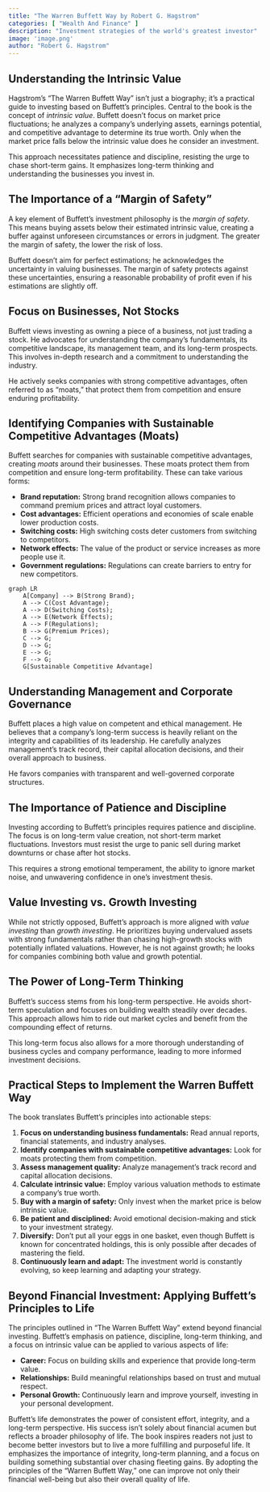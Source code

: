 ```yaml
---
title: "The Warren Buffett Way by Robert G. Hagstrom"
categories: [ "Wealth And Finance" ]
description: "Investment strategies of the world's greatest investor"
image: 'image.png'
author: "Robert G. Hagstrom"
---
```

## Understanding the Intrinsic Value

Hagstrom's "The Warren Buffett Way" isn't just a biography; it's a practical guide to investing based on Buffett's principles.  Central to the book is the concept of *intrinsic value*.  Buffett doesn't focus on market price fluctuations; he analyzes a company's underlying assets, earnings potential, and competitive advantage to determine its true worth.  Only when the market price falls below the intrinsic value does he consider an investment.

This approach necessitates patience and discipline, resisting the urge to chase short-term gains. It emphasizes long-term thinking and understanding the businesses you invest in.

##  The Importance of a "Margin of Safety"

A key element of Buffett's investment philosophy is the *margin of safety*. This means buying assets below their estimated intrinsic value, creating a buffer against unforeseen circumstances or errors in judgment. The greater the margin of safety, the lower the risk of loss.

Buffett doesn't aim for perfect estimations; he acknowledges the uncertainty in valuing businesses. The margin of safety protects against these uncertainties, ensuring a reasonable probability of profit even if his estimations are slightly off.

##  Focus on Businesses, Not Stocks

Buffett views investing as owning a piece of a business, not just trading a stock.  He advocates for understanding the company's fundamentals, its competitive landscape, its management team, and its long-term prospects.  This involves in-depth research and a commitment to understanding the industry.

He actively seeks companies with strong competitive advantages, often referred to as "moats," that protect them from competition and ensure enduring profitability.

##  Identifying Companies with Sustainable Competitive Advantages (Moats)

Buffett searches for companies with sustainable competitive advantages, creating *moats* around their businesses. These moats protect them from competition and ensure long-term profitability.  These can take various forms:

* **Brand reputation:**  Strong brand recognition allows companies to command premium prices and attract loyal customers.
* **Cost advantages:** Efficient operations and economies of scale enable lower production costs.
* **Switching costs:**  High switching costs deter customers from switching to competitors.
* **Network effects:** The value of the product or service increases as more people use it.
* **Government regulations:**  Regulations can create barriers to entry for new competitors.

```mermaid
graph LR
    A[Company] --> B(Strong Brand);
    A --> C(Cost Advantage);
    A --> D(Switching Costs);
    A --> E(Network Effects);
    A --> F(Regulations);
    B --> G(Premium Prices);
    C --> G;
    D --> G;
    E --> G;
    F --> G;
    G[Sustainable Competitive Advantage]
```

##  Understanding Management and Corporate Governance

Buffett places a high value on competent and ethical management. He believes that a company's long-term success is heavily reliant on the integrity and capabilities of its leadership.  He carefully analyzes management's track record, their capital allocation decisions, and their overall approach to business.  

He favors companies with transparent and well-governed corporate structures.


##  The Importance of Patience and Discipline

Investing according to Buffett's principles requires patience and discipline.  The focus is on long-term value creation, not short-term market fluctuations.  Investors must resist the urge to panic sell during market downturns or chase after hot stocks.

This requires a strong emotional temperament, the ability to ignore market noise, and unwavering confidence in one's investment thesis.


##  Value Investing vs. Growth Investing

While not strictly opposed, Buffett's approach is more aligned with *value investing* than *growth investing*.  He prioritizes buying undervalued assets with strong fundamentals rather than chasing high-growth stocks with potentially inflated valuations.  However,  he is not against growth; he looks for companies combining both value and growth potential.


##  The Power of Long-Term Thinking

Buffett's success stems from his long-term perspective. He avoids short-term speculation and focuses on building wealth steadily over decades. This approach allows him to ride out market cycles and benefit from the compounding effect of returns.

This long-term focus also allows for a more thorough understanding of business cycles and company performance, leading to more informed investment decisions.


##  Practical Steps to Implement the Warren Buffett Way

The book translates Buffett's principles into actionable steps:

1. **Focus on understanding business fundamentals:**  Read annual reports, financial statements, and industry analyses.
2. **Identify companies with sustainable competitive advantages:** Look for moats protecting them from competition.
3. **Assess management quality:**  Analyze management's track record and capital allocation decisions.
4. **Calculate intrinsic value:** Employ various valuation methods to estimate a company's true worth.
5. **Buy with a margin of safety:** Only invest when the market price is below intrinsic value.
6. **Be patient and disciplined:** Avoid emotional decision-making and stick to your investment strategy.
7. **Diversify:**  Don't put all your eggs in one basket, even though Buffett is known for concentrated holdings, this is only possible after decades of mastering the field.
8. **Continuously learn and adapt:** The investment world is constantly evolving, so keep learning and adapting your strategy.


##  Beyond Financial Investment:  Applying Buffett's Principles to Life

The principles outlined in "The Warren Buffett Way" extend beyond financial investing.  Buffett's emphasis on patience, discipline, long-term thinking, and a focus on intrinsic value can be applied to various aspects of life:

* **Career:** Focus on building skills and experience that provide long-term value.
* **Relationships:** Build meaningful relationships based on trust and mutual respect.
* **Personal Growth:** Continuously learn and improve yourself, investing in your personal development.

Buffett's life demonstrates the power of consistent effort, integrity, and a long-term perspective. His success isn't solely about financial acumen but reflects a broader philosophy of life.  The book inspires readers not just to become better investors but to live a more fulfilling and purposeful life.  It emphasizes the importance of integrity, long-term planning, and a focus on building something substantial over chasing fleeting gains.  By adopting the principles of the "Warren Buffett Way," one can improve not only their financial well-being but also their overall quality of life.

